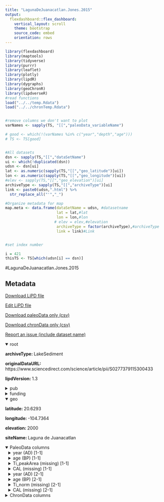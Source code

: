 ```yaml
---
title: "LagunaDeJuanacatlan.Jones.2015"
output: 
  flexdashboard::flex_dashboard:
    vertical_layout: scroll
    theme: bootstrap
    source_code: embed
    orientation: rows
---
```


```r
library(flexdashboard)
library(maptools)
library(tidyverse)
library(purrr)
library(leaflet)
library(plotly)
library(lipdR)
library(dygraphs)
library(geoChronR)
library(lipdverseR)
#read functions
load("../../temp.Rdata")
load("../../chronTemp.Rdata")


#remove columns we don't want to plot
varNames <- sapply(TS, "[[","paleoData_variableName")

# good <- which(!(varNames %in% c("year","depth","age")))
# TS <- TS[good]


#All datasets
dsn <- sapply(TS,"[[","dataSetName")
ui <- which(!duplicated(dsn))
udsn <- dsn[ui]
lat <- as.numeric(sapply(TS,"[[","geo_latitude")[ui])
lon <- as.numeric(sapply(TS,"[[","geo_longitude")[ui])
#elev <- sapply(TS,"[[","geo_elevation")[ui]
archiveType <- sapply(TS,"[[","archiveType")[ui]
link <- paste0(udsn,".html") %>% 
  str_replace_all("'","_")

#Organize metadata for map
map.meta <- data.frame(dataSetName = udsn, #datasetname
                       lat = lat,#lat
                       lon = lon,#lon
                      # elev = elev,#elevation
                       archiveType = factor(archiveType),#archiveType
                       link = link)#Link


#set index number

i = 421
thisTS <- TS[which(udsn[i] == dsn)]
```
#LagunaDeJuanacatlan.Jones.2015

Metadata {.sidebar}
-------------------------------------
[Download LiPD file](LagunaDeJuanacatlan.Jones.2015.lpd)
            

[Edit LiPD file](http://lipd.net/playground?source=http://lipdverse.org/globalHolocene/0_25_5/LagunaDeJuanacatlan.Jones.2015.lpd)
            

[Download paleoData only (csv)](LagunaDeJuanacatlan.Jones.2015.csv)
            

[Download chronData only (csv)](LagunaDeJuanacatlan.Jones.2015-chron.csv)
            

[Report an issue (include dataset name)](https://github.com/nickmckay/LiPDverse/issues)

<details open style="margin-left: 0px">
<summary>root</summary>
<p style="margin-left: 0px"><strong>archiveType: </strong>LakeSediment
<p style="margin-left: 0px"><strong>originalDataURL: </strong>https://www.sciencedirect.com/science/article/pii/S0277379115300433
<p style="margin-left: 0px"><strong>lipdVersion: </strong>1.3
</details>
<details>
<summary>pub</summary>
<details style="margin-left: 10px">
<summary>pub1</summary>
<p style="margin-left: 10px"><strong>author: </strong>list(list(name = "Jones, Matthew D."), list(name = "Metcalfe, Sarah E."), list(name = "Davies, Sarah J."), list(name = "Noren, Anders"))
<p style="margin-left: 10px"><strong>journal: </strong>Quaternary Science Reviews
<p style="margin-left: 10px"><strong>volume: </strong>124
<p style="margin-left: 10px"><strong>pages: </strong>290-295
<p style="margin-left: 10px"><strong>title: </strong>Late Holocene climate reorganisation and the North American Monsoon
</details>
<details style="margin-left: 10px">
<summary>pub2</summary>
<p style="margin-left: 10px"><strong>author: </strong>list(list(name = "Metcalfe, S.E."), list(name = "Jones, M.D."), list(name = "Davies, S.J."), list(name = "Noren, A."), list(name = "MacKenzie, A."))
<p style="margin-left: 10px"><strong>journal: </strong>The Holocene
<p style="margin-left: 10px"><strong>volume: </strong>20
<p style="margin-left: 10px"><strong>pages: </strong>290-295
<p style="margin-left: 10px"><strong>title: </strong>Climate variability over the last two millennia in the North American Monsoon region, recorded in laminated lake sediments from Laguna de Juanacatlán, Mexico
</details>
</details>
<details>
<summary>funding</summary>
<details style="margin-left: 10px">
<summary>funding1</summary>
<p style="margin-left: 10px"><strong>agency: </strong>Funding Agency
<p style="margin-left: 10px"><strong>grant: </strong>Grant name or number
</details>
</details>
<details open style="margin-left: 0px">
<summary>geo</summary>
<p style="margin-left: 0px"><strong>latitude: </strong>20.6293
<p style="margin-left: 0px"><strong>longitude: </strong>-104.7364
<p style="margin-left: 0px"><strong>elevation: </strong>2000
<p style="margin-left: 0px"><strong>siteName: </strong>Laguna de Juanacatlan
</details>
<details open>
<summary>PaleoData columns</summary>
<details style="margin-left: 10px">
<summary>year (AD) [1-1]</summary>
<p style="margin-left: 10px"><strong>TSid: </strong>WEB988cf23d
<p style="margin-left: 10px"><strong>variableName: </strong>year
<p style="margin-left: 10px"><strong>units: </strong>AD
<p style="margin-left: 10px"><strong>description: </strong>Year AD
</details>
<details style="margin-left: 10px">
<summary>age (BP) [1-1]</summary>
<p style="margin-left: 10px"><strong>TSid: </strong>WEBce52080e
<p style="margin-left: 10px"><strong>variableName: </strong>age
<p style="margin-left: 10px"><strong>units: </strong>BP
<p style="margin-left: 10px"><strong>description: </strong>Years before present (1950) BP
</details>
<details style="margin-left: 10px">
<summary>Ti_peakArea (missing) [1-1]</summary>
<p style="margin-left: 10px"><strong>TSid: </strong>LPDe11c862a
<p style="margin-left: 10px"><strong>variableName: </strong>Ti_peakArea
<p style="margin-left: 10px"><strong>units: </strong>missing
<p style="margin-left: 10px"><strong>useInGlobalTemperatureAnalysis: </strong>TRUE
<details>
<summary>interpretation</summary>
<details style="margin-left: 20px">
<summary>1</summary>
<p style="margin-left: 20px"><strong>basis: </strong>indicator or terriginous runnoff
<p style="margin-left: 20px"><strong>direction: </strong>positive
<p style="margin-left: 20px"><strong>interpDirection: </strong>positive
<p style="margin-left: 20px"><strong>scope: </strong>climate
<p style="margin-left: 20px"><strong>seasonality: </strong>1 2 3 4 5 6 7 8 9 10 11 12
<p style="margin-left: 20px"><strong>variable: </strong>M
<p style="margin-left: 20px"><strong>variableDetail: </strong>monsoon
</details>
</details>
</details>
<details style="margin-left: 10px">
<summary>CAL (missing) [1-1]</summary>
<p style="margin-left: 10px"><strong>TSid: </strong>LPD01441887
<p style="margin-left: 10px"><strong>variableName: </strong>CAL
<p style="margin-left: 10px"><strong>units: </strong>missing
<p style="margin-left: 10px"><strong>useInGlobalTemperatureAnalysis: </strong>FALSE
</details>
<details style="margin-left: 10px">
<summary>year (AD) [2-1]</summary>
<p style="margin-left: 10px"><strong>TSid: </strong>WEBddfe7278
<p style="margin-left: 10px"><strong>variableName: </strong>year
<p style="margin-left: 10px"><strong>units: </strong>AD
<p style="margin-left: 10px"><strong>description: </strong>Year AD
</details>
<details style="margin-left: 10px">
<summary>age (BP) [2-1]</summary>
<p style="margin-left: 10px"><strong>TSid: </strong>WEBa25ed912
<p style="margin-left: 10px"><strong>variableName: </strong>age
<p style="margin-left: 10px"><strong>units: </strong>BP
<p style="margin-left: 10px"><strong>description: </strong>Years before present (1950) BP
</details>
<details style="margin-left: 10px">
<summary>Ti_norm (missing) [2-1]</summary>
<p style="margin-left: 10px"><strong>TSid: </strong>LPD91196716
<p style="margin-left: 10px"><strong>variableName: </strong>Ti_norm
<p style="margin-left: 10px"><strong>units: </strong>missing
<p style="margin-left: 10px"><strong>useInGlobalTemperatureAnalysis: </strong>TRUE
<details>
<summary>interpretation</summary>
<details style="margin-left: 20px">
<summary>1</summary>
<p style="margin-left: 20px"><strong>basis: </strong>indicator or terriginous runnoff
<p style="margin-left: 20px"><strong>direction: </strong>positive
<p style="margin-left: 20px"><strong>interpDirection: </strong>positive
<p style="margin-left: 20px"><strong>scope: </strong>climate
<p style="margin-left: 20px"><strong>seasonality: </strong>1 2 3 4 5 6 7 8 9 10 11 12
<p style="margin-left: 20px"><strong>variable: </strong>M
<p style="margin-left: 20px"><strong>variableDetail: </strong>monsoon
</details>
</details>
</details>
<details style="margin-left: 10px">
<summary>CAL (missing) [2-1]</summary>
<p style="margin-left: 10px"><strong>TSid: </strong>LPDe9872299
<p style="margin-left: 10px"><strong>variableName: </strong>CAL
<p style="margin-left: 10px"><strong>units: </strong>missing
<p style="margin-left: 10px"><strong>useInGlobalTemperatureAnalysis: </strong>FALSE
</details>
<details>
<summary>ChronData columns</summary>
<details style="margin-left: 10px">
<summary>depth (cm)</summary>
<p style="margin-left: 10px"><strong>TSid: </strong>LPD5b7ccf1d
<p style="margin-left: 10px"><strong>variableName: </strong>depth
<p style="margin-left: 10px"><strong>units: </strong>cm
</details>
<details style="margin-left: 10px">
<summary>age (yr BP)</summary>
<p style="margin-left: 10px"><strong>TSid: </strong>LPD77079478
<p style="margin-left: 10px"><strong>variableName: </strong>age
<p style="margin-left: 10px"><strong>units: </strong>yr BP
<p style="margin-left: 10px"><strong>description: </strong>14 C age
</details>
<details style="margin-left: 10px">
<summary>ref (unitless)</summary>
<p style="margin-left: 10px"><strong>TSid: </strong>LPD70dfd68a
<p style="margin-left: 10px"><strong>variableName: </strong>ref
<p style="margin-left: 10px"><strong>units: </strong>unitless
</details>
<details style="margin-left: 10px">
<summary>core (unitless)</summary>
<p style="margin-left: 10px"><strong>TSid: </strong>LPDacd3cbf1
<p style="margin-left: 10px"><strong>variableName: </strong>core
<p style="margin-left: 10px"><strong>units: </strong>unitless
</details>
<details style="margin-left: 10px">
<summary>type (unitless)</summary>
<p style="margin-left: 10px"><strong>TSid: </strong>LPDba366732
<p style="margin-left: 10px"><strong>variableName: </strong>type
<p style="margin-left: 10px"><strong>units: </strong>unitless
</details>
<details style="margin-left: 10px">
<summary>Core_depth (cm)</summary>
<p style="margin-left: 10px"><strong>TSid: </strong>LPDe61386e4
<p style="margin-left: 10px"><strong>variableName: </strong>Core_depth
<p style="margin-left: 10px"><strong>units: </strong>cm
</details>
<details style="margin-left: 10px">
<summary>Depth of top of sample (cm)</summary>
<p style="margin-left: 10px"><strong>TSid: </strong>LPD307ab71a
<p style="margin-left: 10px"><strong>variableName: </strong>Depth of top of sample
<p style="margin-left: 10px"><strong>units: </strong>cm
</details>
<details style="margin-left: 10px">
<summary>Depth of bottom of sample (cm) (cm)</summary>
<p style="margin-left: 10px"><strong>TSid: </strong>LPD923a546d
<p style="margin-left: 10px"><strong>variableName: </strong>Depth of bottom of sample (cm)
<p style="margin-left: 10px"><strong>units: </strong>cm
</details>
<details style="margin-left: 10px">
<summary>14C enrichment (unitless)</summary>
<p style="margin-left: 10px"><strong>TSid: </strong>LPDd5383e51
<p style="margin-left: 10px"><strong>variableName: </strong>14C enrichment
<p style="margin-left: 10px"><strong>units: </strong>unitless
</details>
<details style="margin-left: 10px">
<summary>youngest_error (yr BP)</summary>
<p style="margin-left: 10px"><strong>TSid: </strong>LPD9de8429d
<p style="margin-left: 10px"><strong>variableName: </strong>youngest_error
<p style="margin-left: 10px"><strong>units: </strong>yr BP
</details>
<details style="margin-left: 10px">
<summary>oldest_error (yr BP)</summary>
<p style="margin-left: 10px"><strong>TSid: </strong>LPDe29dccd6
<p style="margin-left: 10px"><strong>variableName: </strong>oldest_error
<p style="margin-left: 10px"><strong>units: </strong>yr BP
</details>
<details style="margin-left: 10px">
<summary>calibrated age (yrs before 1950 AD) (yr BP)</summary>
<p style="margin-left: 10px"><strong>TSid: </strong>LPDd936b049
<p style="margin-left: 10px"><strong>variableName: </strong>calibrated age (yrs before 1950 AD)
<p style="margin-left: 10px"><strong>units: </strong>yr BP
</details>
<details style="margin-left: 10px">
<summary>youngest calibrated age (yrs before 1950 AD) (yr BP)</summary>
<p style="margin-left: 10px"><strong>TSid: </strong>LPD1685ea2f
<p style="margin-left: 10px"><strong>variableName: </strong>youngest calibrated age (yrs before 1950 AD)
<p style="margin-left: 10px"><strong>units: </strong>yr BP
</details>
<details style="margin-left: 10px">
<summary>oldest calibrated age (yrs before 1950 AD) (yr BP)</summary>
<p style="margin-left: 10px"><strong>TSid: </strong>LPDfc9f1dca
<p style="margin-left: 10px"><strong>variableName: </strong>oldest calibrated age (yrs before 1950 AD)
<p style="margin-left: 10px"><strong>units: </strong>yr BP
</details>
<details style="margin-left: 10px">
<summary>1 sigma or 2 sigma? (unitless)</summary>
<p style="margin-left: 10px"><strong>TSid: </strong>LPDb9275a55
<p style="margin-left: 10px"><strong>variableName: </strong>1 sigma or 2 sigma?
<p style="margin-left: 10px"><strong>units: </strong>unitless
</details>
<details style="margin-left: 10px">
<summary>Reservoir Correction/R (unitless)</summary>
<p style="margin-left: 10px"><strong>TSid: </strong>LPD36774e07
<p style="margin-left: 10px"><strong>variableName: </strong>Reservoir Correction/R
<p style="margin-left: 10px"><strong>units: </strong>unitless
</details>
<details style="margin-left: 10px">
<summary>Calibration used (unitless)</summary>
<p style="margin-left: 10px"><strong>TSid: </strong>LPDee277fcf
<p style="margin-left: 10px"><strong>variableName: </strong>Calibration used
<p style="margin-left: 10px"><strong>units: </strong>unitless
</details>
<details style="margin-left: 10px">
<summary>Comments (unitless)</summary>
<p style="margin-left: 10px"><strong>TSid: </strong>LPD413cf3ef
<p style="margin-left: 10px"><strong>variableName: </strong>Comments
<p style="margin-left: 10px"><strong>units: </strong>unitless
</details>
<details style="margin-left: 10px">
<summary>probability (unitless)</summary>
<p style="margin-left: 10px"><strong>TSid: </strong>LPD39d52b77
<p style="margin-left: 10px"><strong>variableName: </strong>probability
<p style="margin-left: 10px"><strong>units: </strong>unitless
</details>
<details style="margin-left: 10px">
<summary>d13C (unitless)</summary>
<p style="margin-left: 10px"><strong>TSid: </strong>LPD720e2d85
<p style="margin-left: 10px"><strong>variableName: </strong>d13C
<p style="margin-left: 10px"><strong>units: </strong>unitless
</details>

Row {.tabset .tabset-fade}
-----------------------------------------------------------------------

### Sitemap

```r
  map.meta.split <- split(map.meta, map.meta$archiveType)


factpal <- colorFactor("Paired",map.meta$archiveType)
buff <- 15
l <- leaflet() %>% 
  addTiles() %>% 
  fitBounds(map.meta$lon[i]-buff,map.meta$lat[i]-buff,map.meta$lon[i]+buff,map.meta$lat[i]+buff)
  

  
  
names(map.meta.split) %>%
  purrr::walk( function(df) {
    l <<- l %>%
      addMarkers(data=map.meta.split[[df]],
                 lng=~lon, lat=~lat,
                 label=~as.character(archiveType),
                 popup=~paste(str_c('Dataset: <a href="',link,'">',dataSetName,'</a>'),
                                 # str_c("Elevation: ",elev),
                                  str_c("Archive Type: ",archiveType),
                                  sep = "<br>"),
                 group = df,
                 clusterOptions = markerClusterOptions(removeOutsideVisibleBounds = F),
                 labelOptions = labelOptions(noHide = F,
                                             direction = 'auto'))
  })

l %>%
  addLayersControl(position = "bottomleft",
    overlayGroups = names(map.meta.split),
    options = layersControlOptions(collapsed = FALSE,
                                   opacity = 0.8)
  )
```

### Search the LiPDverse (Beta! doesn't work well yet)
```r
#Add google search bar
htmltools::includeHTML("../../googleSearchChunk.html")
```


Row {.tabset .tabset-fade}
-----------------------------------------------------------------------

### Ti_peakArea (missing) [1-1]
```r
plotCol(thisTS,ind = 4)
```

### CAL (missing) [1-1]
```r
plotCol(thisTS,ind = 1)
```

### Ti_norm (missing) [2-1]
```r
plotCol(thisTS,ind = 8)
```

### CAL (missing) [2-1]
```r
plotCol(thisTS,ind = 5)
```

Row {.tabset .tabset-fade}
-----------------------------------------------------------------------

### depth (cm)
```r
plotCol(chronTS,ind = 7)
```

### age (yr BP)
```r
plotCol(chronTS,ind = 9)
```

### ref (unitless)
```r
plotCol(chronTS,ind = 1)
```

### core (unitless)
```r
plotCol(chronTS,ind = 2)
```

### type (unitless)
```r
plotCol(chronTS,ind = 3)
```

### Core_depth (cm)
```r
plotCol(chronTS,ind = 4)
```

### Depth of top of sample (cm)
```r
plotCol(chronTS,ind = 5)
```

### Depth of bottom of sample (cm) (cm)
```r
plotCol(chronTS,ind = 6)
```

### 14C enrichment (unitless)
```r
plotCol(chronTS,ind = 8)
```

### youngest_error (yr BP)
```r
plotCol(chronTS,ind = 10)
```

### oldest_error (yr BP)
```r
plotCol(chronTS,ind = 11)
```

### calibrated age (yrs before 1950 AD) (yr BP)
```r
plotCol(chronTS,ind = 12)
```

### youngest calibrated age (yrs before 1950 AD) (yr BP)
```r
plotCol(chronTS,ind = 13)
```

### oldest calibrated age (yrs before 1950 AD) (yr BP)
```r
plotCol(chronTS,ind = 14)
```

### 1 sigma or 2 sigma? (unitless)
```r
plotCol(chronTS,ind = 15)
```

### Reservoir Correction/R (unitless)
```r
plotCol(chronTS,ind = 16)
```

### Calibration used (unitless)
```r
plotCol(chronTS,ind = 17)
```

### Comments (unitless)
```r
plotCol(chronTS,ind = 18)
```

### probability (unitless)
```r
plotCol(chronTS,ind = 19)
```

### d13C (unitless)
```r
plotCol(chronTS,ind = 20)
```
